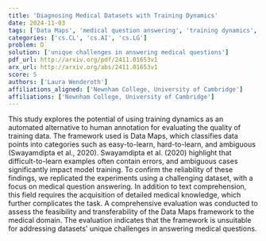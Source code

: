 ```yaml
---
title: 'Diagnosing Medical Datasets with Training Dynamics'
date: 2024-11-03
tags: ['Data Maps', 'medical question answering', 'training dynamics', 'automated annotation', 'medical knowledge', 'text comprehension', 'evaluation of frameworks', 'quality of training data']
categories: ['cs.CL', 'cs.AI', 'cs.LG']
problem: D
solution: ['unique challenges in answering medical questions']
pdf_url: http://arxiv.org/pdf/2411.01653v1
arx_url: http://arxiv.org/abs/2411.01653v1
score: 5
authors: ['Laura Wenderoth']
affiliations_aligned: ['Newnham College, University of Cambridge']
affiliations: ['Newnham College, University of Cambridge']
---
```



This study explores the potential of using training dynamics as an automated alternative to human annotation for evaluating the quality of training data. The framework used is Data Maps, which classifies data points into categories such as easy-to-learn, hard-to-learn, and ambiguous (Swayamdipta et al., 2020). Swayamdipta et al. (2020) highlight that difficult-to-learn examples often contain errors, and ambiguous cases significantly impact model training. To confirm the reliability of these findings, we replicated the experiments using a challenging dataset, with a focus on medical question answering. In addition to text comprehension, this field requires the acquisition of detailed medical knowledge, which further complicates the task. A comprehensive evaluation was conducted to assess the feasibility and transferability of the Data Maps framework to the medical domain. The evaluation indicates that the framework is unsuitable for addressing datasets' unique challenges in answering medical questions.